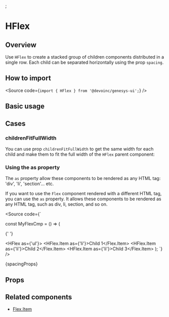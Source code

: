 

<Meta of={Stories} />;

# HFlex

## Overview

Use `HFlex` to create a stacked group of children components distributed
in a single row. Each child can be separated horizontally using the prop `spacing`.

## How to import

<Source code={`import { HFlex } from '@devoinc/genesys-ui';`} />

## Basic usage

<Canvas of={Stories.Base} />

## Cases

### childrenFitFullWidth

You can use prop `childrenFitFullWidth` to get the same width for each child and
make them to fit the full width of the `HFlex` parent component:

### Using the as property

The `as` property allow these components to be rendered as any HTML tag:
'div', 'li', 'section'... etc.

If you want to use the `Flex` component rendered with a different HTML tag, you can use the `as` property.
It allows these components to be rendered as any HTML tag, such as div, li, section, and so on.

<Source
  code={`

const MyFlexCmp = () => (

{' '}

<HFlex as={'ul'}>
  <HFlex.Item as={'li'}>Child 1</Flex.Item>
  <HFlex.Item as={'li'}>Child 2</Flex.Item>
  <HFlex.Item as={'li'}>Child 3</Flex.Item>
</Flex>
); `} />

<Markdown>{spacingProps}</Markdown>

## Props

<ArgTypes of={Stories} />

## Related components

- [Flex.Item](?path=/docs/components-core-layout-flex-components--docs)
